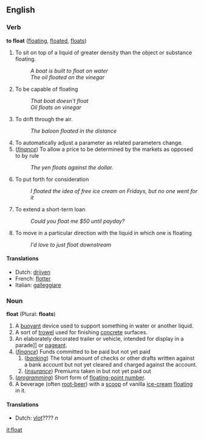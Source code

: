 ==English==

===Verb===
'''to float''' ([[floating]], [[floated]], [[floats]])
#To sit on top of a liquid of greater density than the object or substance floating.
#: ''A boat is built to float on water''
#: ''The oil floated on the vinegar''
#To be capable of floating
#: ''That boat doesn't float''
#: ''Oil floats on vinegar''
#To drift through the air.
#: ''The baloon floated in the distance''
#To automatically adjust a parameter as related parameters change.
#(''[[finance]]'') To allow a price to be determined by the markets as opposed to by rule
#: ''The yen floats against the dollar.''
#To put forth for consideration
#: ''I floated the idea of free ice cream on Fridays, but no one went for it''
#To extend a short-term loan
#: ''Could you float me $50 until payday?''
#To move in a particular direction with the liquid in which one is floating
#: ''I'd love to just float downstream''

====Translations====
*Dutch: [[drijven]]
*French: [[flotter]]
*Italian: [[galleggiare]]

===Noun===
'''float''' (Plural: '''floats''')
#A [[buoyant]] device used to support something in water or another liquid.
#A sort of [[trowel]] used for finishing [[concrete]] surfaces.
#An elaborately decorated trailer or vehicle, intended for display in a parade]] or [[pageant]].
#(''[[finance]]'') Funds committed to be paid but not yet paid
## (''[[banking]]'') The total amount of checks or other drafts written against a bank account but not yet cleared and charged against the account.
##(''[[insurance]]'') Premiums taken in but not yet paid out
# (''[[programming]]'') Short form of [[floating-point number]].
#A beverage (often [[root-beer]]) with a [[scoop]] of vanilla [[ice-cream]] [[floating]] in it.

====Translations====
*Dutch: [[vlot]]???? ''n''

[[it:float]]